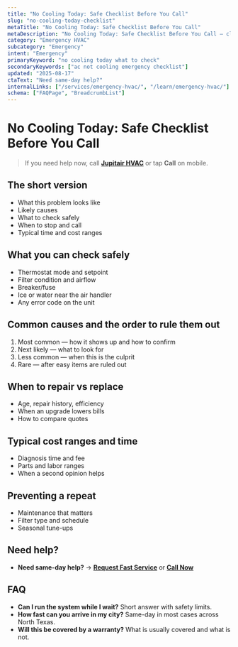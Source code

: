 ```yaml
---
title: "No Cooling Today: Safe Checklist Before You Call"
slug: "no-cooling-today-checklist"
metaTitle: "No Cooling Today: Safe Checklist Before You Call"
metaDescription: "No Cooling Today: Safe Checklist Before You Call — clear steps, practical fixes, and when to call a pro in North Texas."
category: "Emergency HVAC"
subcategory: "Emergency"
intent: "Emergency"
primaryKeyword: "no cooling today what to check"
secondaryKeywords: ["ac not cooling emergency checklist"]
updated: "2025-08-17"
ctaText: "Need same-day help?"
internalLinks: ["/services/emergency-hvac/", "/learn/emergency-hvac/"]
schema: ["FAQPage", "BreadcrumbList"]
---
```

# No Cooling Today: Safe Checklist Before You Call

> If you need help now, call **[Jupitair HVAC](/contact)** or tap **Call** on mobile.

## The short version
- What this problem looks like
- Likely causes
- What to check safely
- When to stop and call
- Typical time and cost ranges

## What you can check safely
- Thermostat mode and setpoint
- Filter condition and airflow
- Breaker/fuse
- Ice or water near the air handler
- Any error code on the unit

## Common causes and the order to rule them out
1. Most common — how it shows up and how to confirm
2. Next likely — what to look for
3. Less common — when this is the culprit
4. Rare — after easy items are ruled out

## When to repair vs replace
- Age, repair history, efficiency
- When an upgrade lowers bills
- How to compare quotes

## Typical cost ranges and time
- Diagnosis time and fee
- Parts and labor ranges
- When a second opinion helps

## Preventing a repeat
- Maintenance that matters
- Filter type and schedule
- Seasonal tune-ups

## Need help?
- **Need same-day help?** → **[Request Fast Service](/contact)** or **[Call Now](tel:+1-XXX-XXX-XXXX)**

## FAQ
- **Can I run the system while I wait?** Short answer with safety limits.
- **How fast can you arrive in my city?** Same-day in most cases across North Texas.
- **Will this be covered by a warranty?** What is usually covered and what is not.
